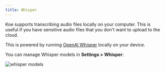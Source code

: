 ```yaml
---
title: Whisper
---
```


Koe supports transcribing audio files locally on your computer. This is useful if you have sensitive audio files that you don't want to upload to the cloud.

This is powered by running [OpenAI Whisper](https://github.com/openai/whisper) locally on your device.

You can manage Whisper models in **Settings > Whisper**:

![whisper models](/images/whisper-models-settings.png)
